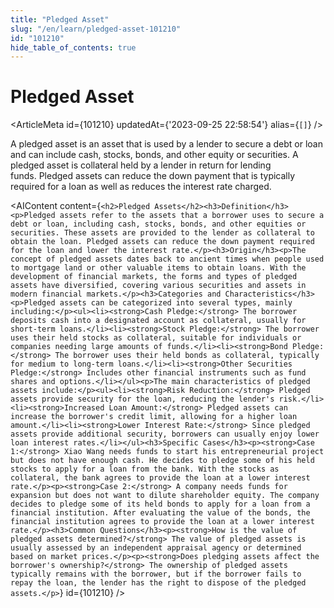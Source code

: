 ```yaml
---
title: "Pledged Asset"
slug: "/en/learn/pledged-asset-101210"
id: "101210"
hide_table_of_contents: true
---
```



# Pledged Asset

<ArticleMeta id={101210} updatedAt={'2023-09-25 22:58:54'} alias={`[]`} />
<div className='border-solid border-b border-t-0 my-4 border-[var(--ifm-color-gray-300)]' />

A pledged asset is an asset that is used by a lender to secure a debt or loan and can include cash, stocks, bonds, and other equity or securities. A pledged asset is collateral held by a lender in return for lending funds. Pledged assets can reduce the down payment that is typically required for a loan as well as reduces the interest rate charged.

<AIContent content={`<h2>Pledged Assets</h2><h3>Definition</h3><p>Pledged assets refer to the assets that a borrower uses to secure a debt or loan, including cash, stocks, bonds, and other equities or securities. These assets are provided to the lender as collateral to obtain the loan. Pledged assets can reduce the down payment required for the loan and lower the interest rate.</p><h3>Origin</h3><p>The concept of pledged assets dates back to ancient times when people used to mortgage land or other valuable items to obtain loans. With the development of financial markets, the forms and types of pledged assets have diversified, covering various securities and assets in modern financial markets.</p><h3>Categories and Characteristics</h3><p>Pledged assets can be categorized into several types, mainly including:</p><ul><li><strong>Cash Pledge:</strong> The borrower deposits cash into a designated account as collateral, usually for short-term loans.</li><li><strong>Stock Pledge:</strong> The borrower uses their held stocks as collateral, suitable for individuals or companies needing large amounts of funds.</li><li><strong>Bond Pledge:</strong> The borrower uses their held bonds as collateral, typically for medium to long-term loans.</li><li><strong>Other Securities Pledge:</strong> Includes other financial instruments such as fund shares and options.</li></ul><p>The main characteristics of pledged assets include:</p><ul><li><strong>Risk Reduction:</strong> Pledged assets provide security for the loan, reducing the lender's risk.</li><li><strong>Increased Loan Amount:</strong> Pledged assets can increase the borrower's credit limit, allowing for a higher loan amount.</li><li><strong>Lower Interest Rate:</strong> Since pledged assets provide additional security, borrowers can usually enjoy lower loan interest rates.</li></ul><h3>Specific Cases</h3><p><strong>Case 1:</strong> Xiao Wang needs funds to start his entrepreneurial project but does not have enough cash. He decides to pledge some of his held stocks to apply for a loan from the bank. With the stocks as collateral, the bank agrees to provide the loan at a lower interest rate.</p><p><strong>Case 2:</strong> A company needs funds for expansion but does not want to dilute shareholder equity. The company decides to pledge some of its held bonds to apply for a loan from a financial institution. After evaluating the value of the bonds, the financial institution agrees to provide the loan at a lower interest rate.</p><h3>Common Questions</h3><p><strong>How is the value of pledged assets determined?</strong> The value of pledged assets is usually assessed by an independent appraisal agency or determined based on market prices.</p><p><strong>Does pledging assets affect the borrower's ownership?</strong> The ownership of pledged assets typically remains with the borrower, but if the borrower fails to repay the loan, the lender has the right to dispose of the pledged assets.</p>`} id={101210} />
